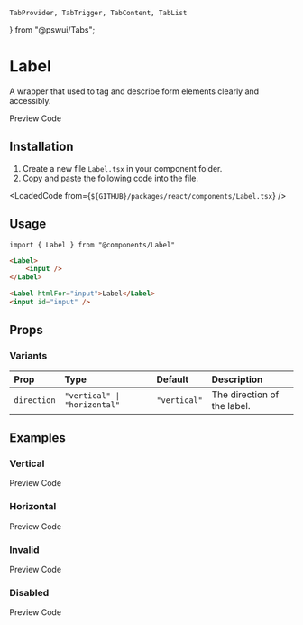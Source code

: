     TabProvider, TabTrigger, TabContent, TabList
} from "@pswui/Tabs";

# Label
A wrapper that used to tag and describe form elements clearly and accessibly.

<TabProvider defaultName="preview">
    <TabList>
        <TabTrigger name="preview">Preview</TabTrigger>
        <TabTrigger name="code">Code</TabTrigger>
    </TabList>
    <TabContent name="preview">
        <Story layout="centered">
            <LabelDemo />
        </Story>
    </TabContent>
    <TabContent name="code">
        <LoadedCode from={`${GITHUB}/packages/react/src/docs/components/LabelBlocks/Preview.tsx`} />
    </TabContent>
</TabProvider>

## Installation

1. Create a new file `Label.tsx` in your component folder.
2. Copy and paste the following code into the file.

<LoadedCode from={`${GITHUB}/packages/react/components/Label.tsx`} />

## Usage

```tsx
import { Label } from "@components/Label"
```

```html
<Label>
    <input />
</Label>

<Label htmlFor="input">Label</Label>
<input id="input" />
```

## Props

### Variants

| Prop        | Type                         | Default      | Description                 |
|:------------|:-----------------------------|:-------------|:----------------------------|
| `direction` | `"vertical" \| "horizontal"` | `"vertical"` | The direction of the label. |

## Examples

### Vertical

<TabProvider defaultName="preview">
    <TabList>
        <TabTrigger name="preview">Preview</TabTrigger>
        <TabTrigger name="code">Code</TabTrigger>
    </TabList>
    <TabContent name="preview">
        <Story layout="centered">
            <Examples.Vertical />
        </Story>
    </TabContent>
    <TabContent name="code">
        <LoadedCode from={`${GITHUB}/packages/react/src/docs/components/LabelBlocks/Examples/Vertical.tsx`} />
    </TabContent>
</TabProvider>

### Horizontal

<TabProvider defaultName="preview">
    <TabList>
        <TabTrigger name="preview">Preview</TabTrigger>
        <TabTrigger name="code">Code</TabTrigger>
    </TabList>
    <TabContent name="preview">
        <Story layout="centered">
            <Examples.Horizontal />
        </Story>
    </TabContent>
    <TabContent name="code">
        <LoadedCode from={`${GITHUB}/packages/react/src/docs/components/LabelBlocks/Examples/Horizontal.tsx`} />
    </TabContent>
</TabProvider>

### Invalid

<TabProvider defaultName="preview">
    <TabList>
        <TabTrigger name="preview">Preview</TabTrigger>
        <TabTrigger name="code">Code</TabTrigger>
    </TabList>
    <TabContent name="preview">
        <Story layout="centered">
            <Examples.Invalid />
        </Story>
    </TabContent>
    <TabContent name="code">
        <LoadedCode from={`${GITHUB}/packages/react/src/docs/components/LabelBlocks/Examples/Invalid.tsx`} />
    </TabContent>
</TabProvider>

### Disabled

<TabProvider defaultName="preview">
    <TabList>
        <TabTrigger name="preview">Preview</TabTrigger>
        <TabTrigger name="code">Code</TabTrigger>
    </TabList>
    <TabContent name="preview">
        <Story layout="centered">
            <Examples.Disabled />
        </Story>
    </TabContent>
    <TabContent name="code">
        <LoadedCode from={`${GITHUB}/packages/react/src/docs/components/LabelBlocks/Examples/Disabled.tsx`} />
    </TabContent>
</TabProvider>